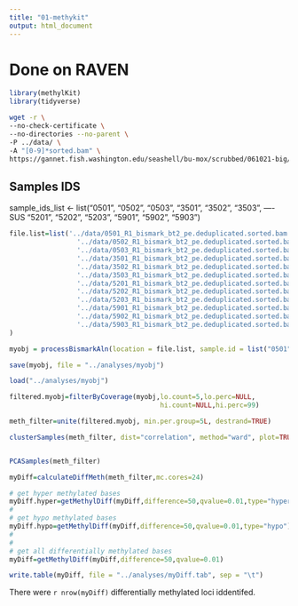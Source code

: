 ```yaml
---
title: "01-methykit"
output: html_document
---
```


# Done on RAVEN


```r
library(methylKit)
library(tidyverse)
```

```bash
wget -r \
--no-check-certificate \
--no-directories --no-parent \
-P ../data/ \
-A "[0-9]*sorted.bam" \
https://gannet.fish.washington.edu/seashell/bu-mox/scrubbed/061021-big/
```

## Samples IDS
sample_ids_list <- list("0501", "0502", "0503", "3501", "3502", "3503", ----SUS
                        "5201", "5202", "5203", "5901", "5902", "5903")
                        
                        

```r
file.list=list('../data/0501_R1_bismark_bt2_pe.deduplicated.sorted.bam',
                 '../data/0502_R1_bismark_bt2_pe.deduplicated.sorted.bam',
                 '../data/0503_R1_bismark_bt2_pe.deduplicated.sorted.bam',
                 '../data/3501_R1_bismark_bt2_pe.deduplicated.sorted.bam',
                 '../data/3502_R1_bismark_bt2_pe.deduplicated.sorted.bam',
                 '../data/3503_R1_bismark_bt2_pe.deduplicated.sorted.bam',
                 '../data/5201_R1_bismark_bt2_pe.deduplicated.sorted.bam',
                 '../data/5202_R1_bismark_bt2_pe.deduplicated.sorted.bam',
                 '../data/5203_R1_bismark_bt2_pe.deduplicated.sorted.bam',
                 '../data/5901_R1_bismark_bt2_pe.deduplicated.sorted.bam',
                 '../data/5902_R1_bismark_bt2_pe.deduplicated.sorted.bam',
                 '../data/5903_R1_bismark_bt2_pe.deduplicated.sorted.bam'
)
```
                        
```r
myobj = processBismarkAln(location = file.list, sample.id = list("0501", "0502", "0503", "3501", "3502", "3503","5201", "5202", "5203", "5901", "5902", "5903"), assembly = "ROSLIN", read.context="CpG", mincov=2, treatment = c(0,0,0,0,0,0,1,1,1,1,1,1))
```                      
          
```r
save(myobj, file = "../analyses/myobj")

```


```r
load("../analyses/myobj")
```



          
```r
filtered.myobj=filterByCoverage(myobj,lo.count=5,lo.perc=NULL,
                                      hi.count=NULL,hi.perc=99)

meth_filter=unite(filtered.myobj, min.per.group=5L, destrand=TRUE)

clusterSamples(meth_filter, dist="correlation", method="ward", plot=TRUE)


PCASamples(meth_filter)

```    


          
```r
myDiff=calculateDiffMeth(meth_filter,mc.cores=24)

```

```r
# get hyper methylated bases
myDiff.hyper=getMethylDiff(myDiff,difference=50,qvalue=0.01,type="hyper")
#
# get hypo methylated bases
myDiff.hypo=getMethylDiff(myDiff,difference=50,qvalue=0.01,type="hypo")
#
#
# get all differentially methylated bases
myDiff=getMethylDiff(myDiff,difference=50,qvalue=0.01)

```

```r
write.table(myDiff, file = "../analyses/myDiff.tab", sep = "\t")
```
        
        
There were `r nrow(myDiff)` differentially methylated loci iddentifed. 
                        
